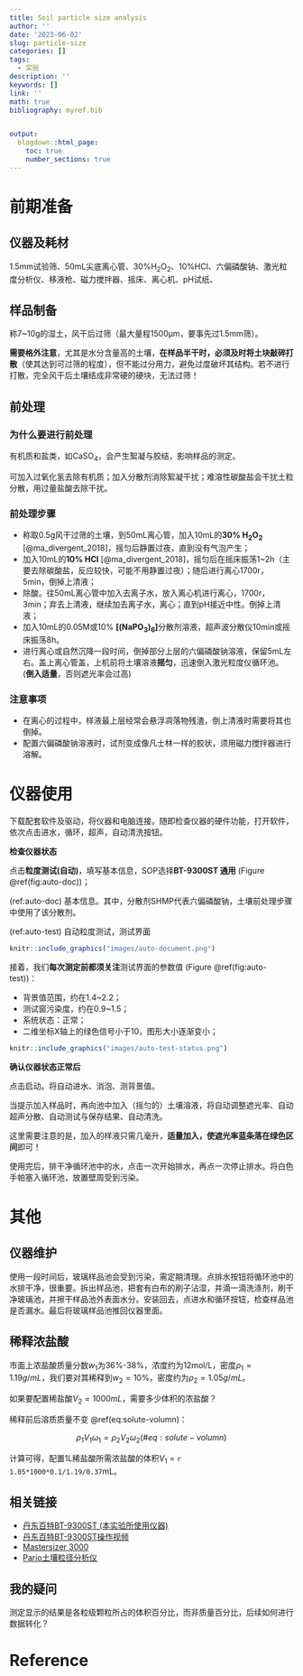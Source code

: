 ```yaml
---
title: Soil particle size analysis
author: ''
date: '2023-06-02'
slug: particle-size
categories: []
tags:
  - 实验
description: ''
keywords: []
link: ''
math: true
bibliography: myref.bib


output:
  blogdown::html_page:
    toc: true
    number_sections: true
---
```







# 前期准备

## 仪器及耗材

1.5mm试验筛、50mL尖底离心管、30%H~2~O~2~、10%HCl、六偏磷酸钠、激光粒度分析仪、移液枪、磁力搅拌器、摇床、离心机、pH试纸、

## 样品制备

称7~10g的湿土，风干后过筛（最大量程1500μm，要事先过1.5mm筛）。

**需要格外注意**，尤其是水分含量高的土壤，**在样品半干时，必须及时将土块敲碎打散**（使其达到可过筛的程度），但不能过分用力，避免过度破坏其结构。若不进行打散，完全风干后土壤结成非常硬的硬块，无法过筛！



## 前处理

### 为什么要进行前处理

有机质和盐类，如CaSO~4~，会产生絮凝与胶结，影响样品的测定。

可加入过氧化氢去除有机质；加入分散剂消除絮凝干扰；难溶性碳酸盐会干扰土粒分散，用过量盐酸去除干扰。

### 前处理步骤

- 称取0.5g风干过筛的土壤，到50mL离心管，加入10mL的**30% H~2~O~2~** [@ma_divergent_2018]，摇匀后静置过夜，直到没有气泡产生；
- 加入10mL的**10% HCl** [@ma_divergent_2018]，摇匀后在摇床振荡1~2h（主要去除碳酸盐，反应较快，可能不用静置过夜）；随后进行离心1700r，5min，倒掉上清液；
- 除酸。往50mL离心管中加入去离子水，放入离心机进行离心，1700r，3min；弃去上清液，继续加去离子水，离心；直到pH接近中性。倒掉上清液；
- 加入10mL的0.05M或10% **[(NaPO~3~)~6~]**分散剂溶液，超声波分散仪10min或摇床振荡8h。
- 进行离心或自然沉降一段时间，倒掉部分上层的六偏磷酸钠溶液，保留5mL左右。盖上离心管盖，上机前将土壤溶液**摇匀**，迅速倒入激光粒度仪循环池。(**倒入适量**，否则遮光率会过高)

### 注意事项

- 在离心的过程中，样液最上层经常会悬浮凋落物残渣，倒上清液时需要将其也倒掉。
- 配置六偏磷酸钠溶液时，试剂变成像凡士林一样的胶状，须用磁力搅拌器进行溶解。







# 仪器使用


下载配套软件及驱动，将仪器和电脑连接。随即检查仪器的硬件功能，打开软件，依次点击进水，循环，超声，自动清洗按钮。



**检查仪器状态**


点击**粒度测试(自动)**，填写基本信息，SOP选择**BT-9300ST 通用** (Figure \@ref(fig:auto-doc))；

(ref:auto-doc) 基本信息。其中，分散剂SHMP代表六偏磷酸钠，土壤前处理步骤中使用了该分散剂。

(ref:auto-test) 自动粒度测试，测试界面

```r
knitr::include_graphics("images/auto-document.png")
```

接着，我们**每次测定前都须关注**测试界面的参数值 (Figure \@ref(fig:auto-test))：

- 背景值范围，约在1.4~2.2；
- 测试窗污染度，约在0.9~1.5；
- 系统状态：正常；
- 二维坐标X轴上的绿色信号小于10，图形大小逐渐变小；

```r
knitr::include_graphics("images/auto-test-status.png")
```


**确认仪器状态正常后**

点击启动。将自动进水、消泡、测背景值。

当提示加入样品时，再向池中加入（摇匀的）土壤溶液，将自动调整遮光率、自动超声分散、自动测试与保存结果、自动清洗。

这里需要注意的是，加入的样液只需几毫升，**适量加入，使遮光率蓝条落在绿色区间**即可！


使用完后，排干净循环池中的水，点击一次开始排水，再点一次停止排水。将白色手帕塞入循环池，放置壁周受到污染。


# 其他

## 仪器维护


使用一段时间后，玻璃样品池会受到污染，需定期清理。点排水按钮将循环池中的水排干净，很重要。拆出样品池，把套有白布的刷子沾湿，并滴一滴洗涤剂，刷干净玻璃池，并擦干样品池外表面水分。安装回去，点进水和循环按钮，检查样品池是否漏水。最后将玻璃样品池推回仪器里面。





## 稀释浓盐酸

市面上浓盐酸质量分数$w_1$为36%-38%，浓度约为12mol/L，密度$\rho_1 = 1.19 g/mL$，我们要对其稀释到$w_2 = 10\%$，密度约为$\rho_2 = 1.05 g/mL$。

如果要配置稀盐酸$V_2 = 1000mL$，需要多少体积的浓盐酸？

稀释前后溶质质量不变 \@ref(eq:solute-volumn)：

$$
\rho_1V_1\omega_1 = \rho_2V_2\omega_2
(\#eq:solute-volumn)
$$

计算可得，配置1L稀盐酸所需浓盐酸的体积$V_1$ = `r 1.05*1000*0.1/1.19/0.37`mL。


## 相关链接

- [丹东百特BT-9300ST (本实验所使用仪器)](https://www.bettersize.com/prodetail?id=122)
- [丹东百特BT-9300ST操作视频](https://mp.weixin.qq.com/s/z4lDsfFFLl-6mw0ybPnz8w)
- [Mastersizer 3000](https://www.malvernpanalytical.com.cn/products/product-range/mastersizer-range/mastersizer-3000)
- [Pario土壤粒径分析仪](https://mp.weixin.qq.com/s/QyIlukHpsyjK0DRKIdQg3Q)

## 我的疑问

测定显示的结果是各粒级颗粒所占的体积百分比，而非质量百分比，后续如何进行数据转化？

# Reference

